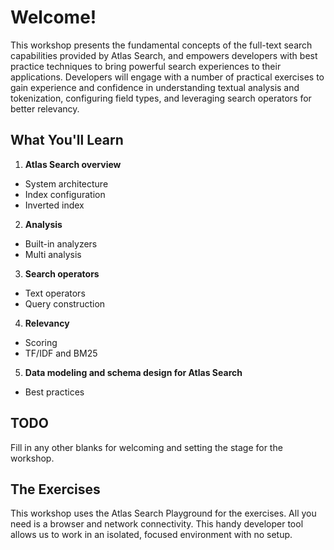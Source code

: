 # Welcome!

This workshop presents the fundamental concepts of the full-text search capabilities provided by Atlas Search, and empowers developers with best practice techniques to bring powerful search experiences to their applications. Developers will engage with a number of practical exercises to gain experience and confidence in understanding textual analysis and tokenization, configuring field types, and leveraging search operators for better relevancy.

## What You'll Learn

1. **Atlas Search overview**
 - System architecture
 - Index configuration
 - Inverted index

2. **Analysis**
  - Built-in analyzers
  - Multi analysis

3. **Search operators**
  - Text operators
  - Query construction

4. **Relevancy**
  - Scoring
  - TF/IDF and BM25

5. **Data modeling and schema design for Atlas Search**
  - Best practices

## TODO

Fill in any other blanks for welcoming and setting the stage for the workshop.

## The Exercises

This workshop uses the Atlas Search Playground for the exercises.
All you need is a browser and network connectivity.
This handy developer tool allows us to work in an isolated, focused environment
with no setup.

